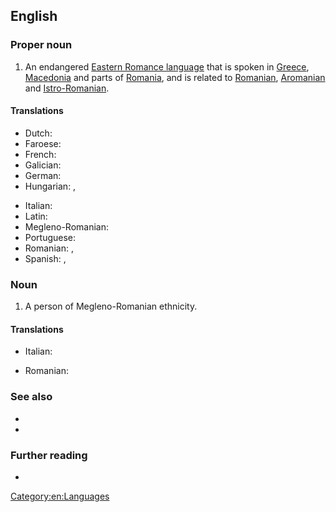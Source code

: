 ==English==
{{wikipedia|Megleno-Romanian}}

===Proper noun===
{{en-proper noun}}

# An endangered [[w:Eastern Romance languages|Eastern Romance language]] that is spoken in [[Greece]], [[Macedonia]] and parts of [[Romania]], and is related to [[Romanian]], [[Aromanian]] and [[Istro-Romanian]].

====Translations====
{{trans-top|language}}
* Dutch: {{t|nl|Megleno-Roemeens}}
* Faroese: {{t|fo|meglenorumenskt|n}}
* French: {{t+|fr|mégléno-roumain}}
* Galician: {{t+|gl|megleno-romanés|m}}
* German: {{t|de|meglenorumänische Sprache|f}}
* Hungarian: {{t|hu|meglenoromán}}, {{t|hu|meglenoromán nyelv}}
{{trans-mid}}
* Italian: {{t|it|lingua meglenorumena|f}}
* Latin: {{t|la|Lingua Meglenoromanica}}
* Megleno-Romanian: {{t|ruq|vlăheşte}}
* Portuguese: {{t+|pt|megleno-romeno|m}}
* Romanian: {{t|ro|limba meglenoromână|f}}, {{t+|ro|meglenoromână|f}}
* Spanish: {{t|es|idioma meglenorrumano|m}}, {{t|es|meglenorrumano|m}}
{{trans-bottom}}

===Noun===
{{en-noun}}

# A person of Megleno-Romanian ethnicity.

====Translations====
{{trans-top|person}}
* Italian: {{t|it|meglenoromeno|m}}
{{trans-mid}}
* Romanian: {{t+|ro|meglenoromân|m}}
{{trans-bottom}}

===See also===
* {{langcat|ruq}}
* {{langlist}}

===Further reading===
* {{ethnologue|code=ruq}}

[[Category:en:Languages]]